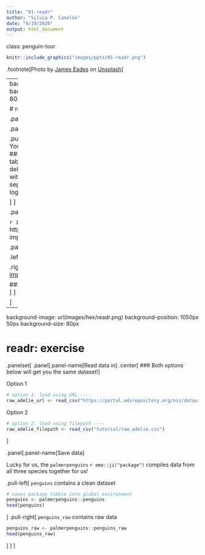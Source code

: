 ```yaml
---
title: "01-readr"
author: "Silvia P. Canelón"
date: "9/19/2020"
output: html_document
---
```


class: penguin-tour

```r
knitr::include_graphics("images/pptx/01-readr.png")
```

.footnote[<span>Photo by <a href="https://unsplash.com/@eadesstudio?utm_source=unsplash&amp;utm_medium=referral&amp;utm_content=creditCopyText">James Eades</a> on <a href="https://unsplash.com/collections/12240655/palmerpenguins/d5aed8c855e26061e5e651d3f180b76d?utm_source=unsplash&amp;utm_medium=referral&amp;utm_content=creditCopyText">Unsplash</a></span>
]

---
background-image: url(images/hex/readr.png)
background-position: 1050px 50px
background-size: 80px
  
# readr: info

.panelset[

.panel[.panel-name[Overview]

.pull-left[
### Importing data is the very first step! <br/> You can use `readr` to import rectangular data.
]
.pull-right[
#### comma separated (CSV) files with `read_csv()`
#### tab separated files with `read_tsv()`
#### general delimited files with `read_delim()`
#### fixed width files with `read_fwf()`
#### tabular files where columns are separated by white-space with `read_table()`
#### web log files with `read_log()` 

]
]

.panel[.panel-name[Cheatsheet]

`r icon::fa("file-pdf")` PDF: https://github.com/rstudio/cheatsheets/raw/master/data-import.pdf
![](https://raw.githubusercontent.com/rstudio/cheatsheets/master/pngs/thumbnails/data-import-cheatsheet-thumbs.png)
]

.panel[.panel-name[Reading]

.left-column[
```r
knitr::include_graphics("images/r4ds-cover.png")
```
]

.right-column[
### R for Data Science: [Ch 11 Data import](https://r4ds.had.co.nz/data-import.html)

### Package documentation: https://readr.tidyverse.org/
]
]

]

---
background-image: url(images/hex/readr.png)
background-position: 1050px 50px
background-size: 80px

# readr: exercise

.panelset[
.panel[.panel-name[Read data in]
.center[
### Both options below will get you the same dataset!]

Option 1
```r
# option 1: load using URL ----
raw_adelie_url <- read_csv("https://portal.edirepository.org/nis/dataviewer?packageid=knb-lter-pal.219.3&entityid=002f3893385f710df69eeebe893144ff")
```

Option 2
```r
# option 2: load using filepath ----
raw_adelie_filepath <- read_csv("tutorial/raw_adelie.csv")
```
]

.panel[.panel-name[Save data]

Lucky for us, the `palmerpenguins` `r emo::ji("package")` compiles data from all three species together for us!

.pull-left[
`penguins` contains a clean dataset
```r
# saves package tibble into global environment
penguins <- palmerpenguins::penguins 
head(penguins)
```
]
.pull-right[
`penguins_raw` contains raw data
```r
penguins_raw <- palmerpenguins::penguins_raw
head(penguins_raw)
```
]
]
]
